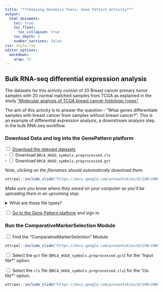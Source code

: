 ```yaml
---
title: "**Choosing Genomics Tools: Gene Pattern Activity**"
output:
  html_document:
    toc: true
    toc_float:
      toc_collapsed: true
    toc_depth: 3
    number_sections: false
css: style.css
editor_options:
  markdown:
    wrap: 72
---
```


## Bulk RNA-seq differential expression analysis

The datasets for this activity consist of 20 Breast cancer primary tumor samples with 20 normal matched samples from TCGA as explained in the study ["Molecular analysis of TCGA breast cancer histologic types"](https://pmc.ncbi.nlm.nih.gov/articles/PMC9028992/).

The aim of this activity is to answer the question -- "What genes differentiate samples with breast cancer from samples without breast cancer?". This is an example of differential expression analysis, a downstream analysis step in the bulk RNA-seq workflow.

### Download Data and log into the GenePattern platform

<input type="checkbox"> [Download the relevant datasets](https://datasets.genepattern.org/?prefix=data/workshops/240411-PSTP/)<br/>
  - <input type="checkbox"> Download `BRCA_HUGO_symbols.preprocessed.cls`<br/>
  - <input type="checkbox"> Download `BRCA_HUGO_symbols.preprocessed.gct`<br/>

*Note, clicking on the filenames should automatically download them.*

```r
ottrpal::include_slide("https://docs.google.com/presentation/d/1VBriRWSN-XJEjuzP29TkbkpiGpSJslTrtleqZwtlsDM/edit#slide=id.g2f2ca03ec26_0_0")
```

*Make sure you know where they saved on your computer as you'll be uploading them in an upcoming step.*

<details><summary>What are these file types?</summary>

The `gct` file is a Gene Cluster Text file format used to describe an expression dataset. [See more at this Broad Institute resource](https://software.broadinstitute.org/cancer/software/gsea/wiki/index.php/Data_formats#GCT:_Gene_Cluster_Text_file_format_.28.2A.gct.29)

```r
ottrpal::include_slide("https://docs.google.com/presentation/d/1VBriRWSN-XJEjuzP29TkbkpiGpSJslTrtleqZwtlsDM/edit#slide=id.g2f2ca03ec26_0_11")
```

The `cls` file is a Categorial (e.g., tumor vs normal) class file format, specifying phenotype or class labels associated with each sample in the expression data. [See more at this Broad Institute resource](https://software.broadinstitute.org/cancer/software/gsea/wiki/index.php/Data_formats#CLS:_Categorical_.28e.g_tumor_vs_normal.29_class_file_format_.28.2A.cls.29)

```r
ottrpal::include_slide("https://docs.google.com/presentation/d/1VBriRWSN-XJEjuzP29TkbkpiGpSJslTrtleqZwtlsDM/edit#slide=id.g2f2ca03ec26_0_19")
```

[See this resource from GenePattern for more information on creating these input files for your work](https://www.genepattern.org/file-formats-guide/#gsc.tab=0)

```r
ottrpal::include_slide("https://docs.google.com/presentation/d/1VBriRWSN-XJEjuzP29TkbkpiGpSJslTrtleqZwtlsDM/edit#slide=id.g2f2ca03ec26_0_5")
```

</details>

<input type="checkbox"> [Go to the Gene Pattern platform](http://cloud.genepattern.org/gp/) and sign in

### Run the ComparativeMarkerSelection Module

<input type="checkbox"> Find the "ComparativeMarkerSelection" Module

```r
ottrpal::include_slide("https://docs.google.com/presentation/d/1VBriRWSN-XJEjuzP29TkbkpiGpSJslTrtleqZwtlsDM/edit#slide=id.g2f2ca03ec26_0_26")
```

<input type="checkbox"> Select the `gct` file (`BRCA_HUGO_symbols.preprocessed.gct`) for the "Input file*" option.

<input type="checkbox"> Select the `cls` file (`BRCA_HUGO_symbols.preprocessed.cls`) for the "cls file*" option.

```r
ottrpal::include_slide("https://docs.google.com/presentation/d/1VBriRWSN-XJEjuzP29TkbkpiGpSJslTrtleqZwtlsDM/edit#slide=id.g2f2ca03ec26_0_41")
```


<!--
## Single cell RNA-seq

- [Download practice 10x single cell data](https://s3-us-west-2.amazonaws.com/10x.files/samples/cell/pbmc3k/pbmc3k_filtered_gene_bc_matrices.tar.gz)
- [Go to the Gene Pattern platform](http://cloud.genepattern.org/gp/)
-->
